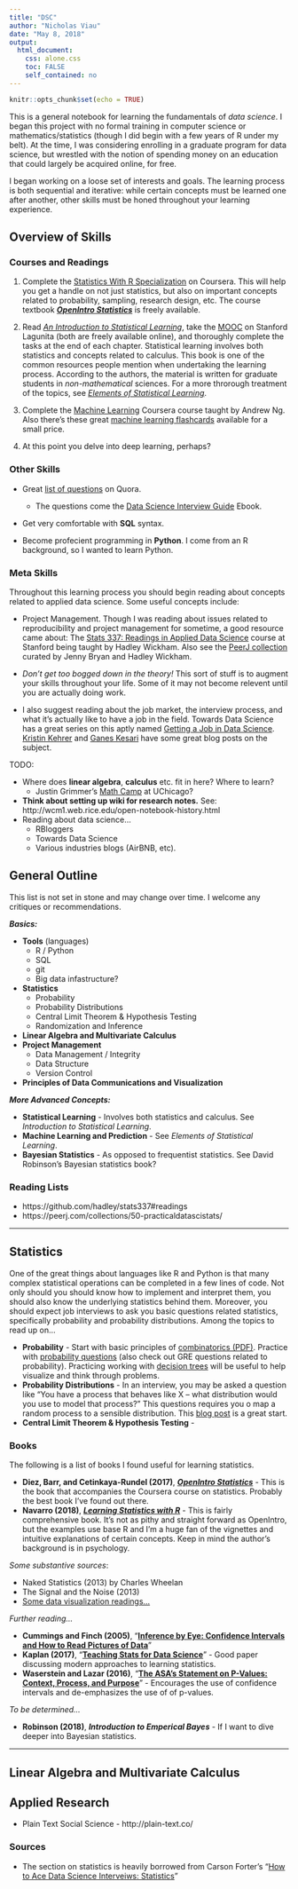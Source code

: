 ---
title: "DSC"
author: "Nicholas Viau"
date: "May 8, 2018"
output:
  html_document:
    css: alone.css
    toc: FALSE
    self_contained: no
---

```{r setup, include=FALSE}
knitr::opts_chunk$set(echo = TRUE)
```

This is a general notebook for learning the fundamentals of _data science_. I began this project with no formal training in computer science or mathematics/statistics (though I did begin with a few years of R under my belt). At the time, I was considering enrolling in a graduate program for data science, but wrestled with the notion of spending money on an education that could largely be acquired online, for free.

I began working on a loose set of interests and goals. The learning process is both sequential and iterative: while certain concepts must be learned one after another, other skills must be honed throughout your learning experience.

## Overview of Skills

### Courses and Readings

1. Complete the [Statistics With R Specialization](https://www.coursera.org/specializations/statistics) on Coursera. This will help you get a handle on not just statistics, but also on important concepts related to probability, sampling, research design, etc. The course textbook [__*OpenIntro Statistics*__](https://www.openintro.org/stat/textbook.php) is freely available.

2. Read [_An Introduction to Statistical Learning_](http://www-bcf.usc.edu/~gareth/ISL/), take the [MOOC](https://lagunita.stanford.edu/courses/HumanitiesSciences/StatLearning/Winter2016/about) on Stanford Lagunita (both are freely available online), and thoroughly complete the tasks at the end of each chapter. Statistical learning involves both statistics and concepts related to calculus. This book is one of the common resources people mention when undertaking the learning process. According to the authors, the material is written for graduate students in _non-mathematical_ sciences. For a more throrough treatment of the topics, see [_Elements of Statistical Learning_](https://web.stanford.edu/~hastie/ElemStatLearn/).

3. Complete the [Machine Learning](https://www.coursera.org/learn/machine-learning) Coursera course taught by Andrew Ng. Also there's these great [machine learning flashcards](https://machinelearningflashcards.com/) available for a small price.

4. At this point you delve into deep learning, perhaps?

### Other Skills

* Great [list of questions](https://datascienceinterview.quora.com/) on Quora.
    * The questions come the [Data Science Interview Guide](http://www.datasciencequestions.com/) Ebook.

* Get very comfortable with __SQL__ syntax.

* Become profecient programming in __Python__. I come from an R background, so I wanted to learn Python.

### Meta Skills

Throughout this learning process you should begin reading about concepts related to applied data science. Some useful concepts include:

* Project Management. Though I was reading about issues related to reproducibility and project management for sometime, a good resource came about: The [Stats 337: Readings in Applied Data Science](https://github.com/hadley/stats337) course at Stanford being taught by Hadley Wickham. Also see the [PeerJ collection](https://peerj.com/collections/50-practicaldatascistats/) curated by Jenny Bryan and Hadley Wickham.

* _Don't get too bogged down in the theory!_ This sort of stuff is to augment your skills throughout your life. Some of it may not become relevent until you are actually doing work.

* I also suggest reading about the job market, the interview process, and what it's actually like to have a job in the field. Towards Data Science has a great series on this aptly named [Getting a Job in Data Science](https://towardsdatascience.com/may-edition-getting-a-job-in-data-science-125996b1734c). [Kristin Kehrer](https://towardsdatascience.com/@kristenkehrer) and [Ganes Kesari](https://towardsdatascience.com/@kesari) have some great blog posts on the subject.

TODO:

* Where does __linear algebra__, __calculus__ etc. fit in here? Where to learn?
    * Justin Grimmer's [Math Camp](https://github.com/justingrimmer/MathCamp) at UChicago?
* __Think about setting up wiki for research notes.__ See: http://wcm1.web.rice.edu/open-notebook-history.html
* Reading about data science...
    * RBloggers
    * Towards Data Science
    * Various industries blogs (AirBNB, etc).


## General Outline

This list is not set in stone and may change over time. I welcome any critiques or recommendations.

__*Basics:*__

* __Tools__ (languages)
    * R / Python
    * SQL
    * git
    * Big data infastructure?
* __Statistics__
    * Probability
    * Probability Distributions
    * Central Limit Theorem & Hypothesis Testing
    * Randomization and Inference
* __Linear Algebra and Multivariate Calculus__
* __Project Management__
    * Data Management / Integrity
    * Data Structure
    * Version Control
* __Principles of Data Communications and Visualization__

__*More Advanced Concepts:*__

* __Statistical Learning__ - Involves both statistics and calculus. See _Introduction to Statistical Learning_.
* __Machine Learning and Prediction__ - See _Elements of Statistical Learning_.
* __Bayesian Statistics__ - As opposed to frequentist statistics. See David Robinson's Bayesian statistics book?


### Reading Lists

* https://github.com/hadley/stats337#readings
* https://peerj.com/collections/50-practicaldatascistats/

<hr class="nick">

## Statistics

One of the great things about languages like R and Python is that many complex statistical operations can be completed in a few lines of code. Not only should you should know how to implement and interpret them, you should also know the underlying statistics behind them. Moreover, you should expect job interviews to ask you basic questions related statistics, specifically probability and probability distributions. Among the topics to read up on...

* __Probability__ - Start with basic principles of [combinatorics (PDF) ](https://www.dartmouth.edu/~chance/teaching_aids/books_articles/probability_book/Chapter3.pdf). Practice with [probability questions](https://www.analyticsvidhya.com/blog/2017/04/40-questions-on-probability-for-all-aspiring-data-scientists/) (also check out GRE questions related to probability). Practicing working with [decision trees](http://www.statisticshowto.com/how-to-use-a-probability-tree-for-probability-questions/) will be useful to help visualize and think through problems.
* __Probability Distributions__ - In an interview, you may be asked a question like "You have a process that behaves like X -- what distribution would you use to model that process?" This questions requires you o map a random process to a sensible distribution. This [blog post](http://blog.cloudera.com/blog/2015/12/common-probability-distributions-the-data-scientists-crib-sheet/) is a great start.
* __Central Limit Theorem & Hypothesis Testing__ - 

### Books

The following is a list of books I found useful for learning statistics.

* __Diez, Barr, and Cetinkaya-Rundel (2017)__, [_**OpenIntro Statistics**_](https://www.openintro.org/stat/textbook.php) - This is the book that accompanies the Coursera course on statistics. Probably the best book I've found out there.
* __Navarro (2018)__, [_**Learning Statistics with R**_](https://compcogscisydney.org/learning-statistics-with-r/) - This is fairly comprehensive book. It's not as pithy and straight forward as OpenIntro, but the examples use base R and I'm a huge fan of the vignettes and intuitive explanations of certain concepts. Keep in mind the author's background is in psychology.

_Some substantive sources_:

* Naked Statistics (2013) by Charles Wheelan
* The Signal and the Noise (2013)
* [Some data visualization readings...](https://www.economist.com/books-and-arts/2013/07/06/winds-of-change)

_Further reading..._

* __Cummings and Finch (2005)__, "[**Inference by Eye: Confidence Intervals and How to Read Pictures of Data**](www.apastyle.org/manual/related/cumming-and-finch.pdf)"
* __Kaplan (2017)__, "[**Teaching Stats for Data Science**](https://peerj.com/preprints/3205/)" - Good paper discussing modern approaches to learning statistics.
* __Waserstein and Lazar (2016)__, "[**The ASA's Statement on P-Values: Context, Process, and Purpose**](https://peerj.com/preprints/3205/)" - Encourages the use of confidence intervals and de-emphasizes the use of of p-values.

_To be determined..._

* **Robinson (2018)**, _**Introduction to Emperical Bayes**_ - If I want to dive deeper into Bayesian statistics.

<hr class="nick">

## Linear Algebra and Multivariate Calculus

## Applied Research

* Plain Text Social Science - http://plain-text.co/

### Sources

* The section on statistics is heavily borrowed from Carson Forter's "[How to Ace Data Science Interveiws: Statistics](https://towardsdatascience.com/how-to-ace-data-science-interviews-statistics-f3d363ad47b)"